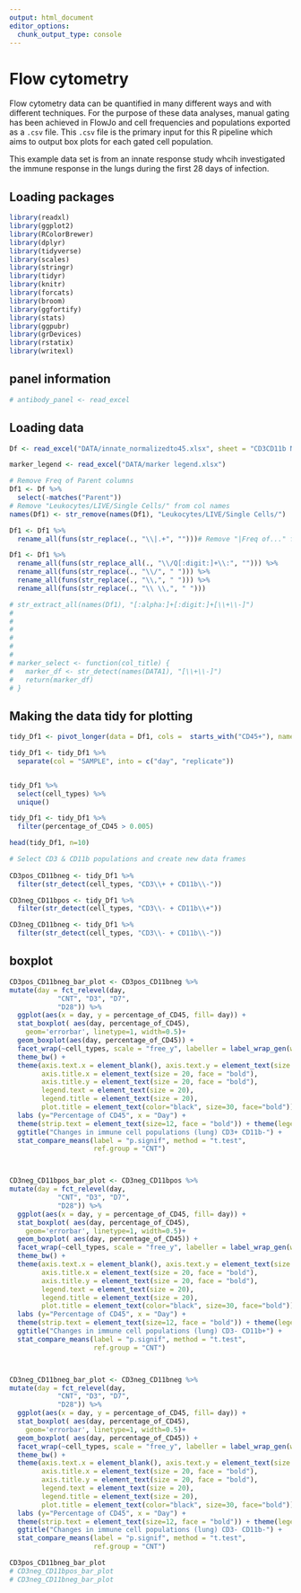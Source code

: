 ```yaml
---
output: html_document
editor_options: 
  chunk_output_type: console
---
```


# Flow cytometry

Flow cytometry data can be quantified in many different ways and with different techniques. For the purpose of these data analyses, manual gating has been achieved in FlowJo and cell frequencies and populations exported as a `.csv` file. This `.csv` file is the primary input for this R pipeline which aims to output box plots for each gated cell population. 

This example data set is from an innate response study whcih investigated the immune response in the lungs during the first 28 days of infection.

## Loading packages

```r
library(readxl)
library(ggplot2)
library(RColorBrewer)
library(dplyr)
library(tidyverse)
library(scales)
library(stringr)
library(tidyr)
library(knitr)
library(forcats)
library(broom)
library(ggfortify)
library(stats)
library(ggpubr)
library(grDevices)
library(rstatix)
library(writexl)

```

## panel information

```r
# antibody_panel <- read_excel
```

## Loading data

```r
Df <- read_excel("DATA/innate_normalizedto45.xlsx", sheet = "CD3CD11b No Day 14")

marker_legend <- read_excel("DATA/marker legend.xlsx")

# Remove Freq of Parent columns
Df1 <- Df %>% 
  select(-matches("Parent"))
# Remove "Leukocytes/LIVE/Single Cells/" from col names
names(Df1) <- str_remove(names(Df1), "Leukocytes/LIVE/Single Cells/")

Df1 <- Df1 %>%
  rename_all(funs(str_replace(., "\\|.+", "")))# Remove "|Freq of..." from col names

Df1 <- Df1 %>%
  rename_all(funs(str_replace_all(., "\\/Q[:digit:]+\\:", ""))) %>%
  rename_all(funs(str_replace(., "\\/", " "))) %>%
  rename_all(funs(str_replace(., "\\,", " "))) %>%
  rename_all(funs(str_replace(., "\\ \\,", " ")))

# str_extract_all(names(Df1), "[:alpha:]+[:digit:]+[\\+\\-]")
# 
# 
# 
# 
# 
# 
# marker_select <- function(col_title) {
#   marker_df <- str_detect(names(DATA1), "[\\+\\-]") 
#   return(marker_df)
# }

```

## Making the data tidy for plotting

```r
tidy_Df1 <- pivot_longer(data = Df1, cols =  starts_with("CD45+"), names_to = "cell_types", values_to = "percentage_of_CD45") 

tidy_Df1 <- tidy_Df1 %>%
  separate(col = "SAMPLE", into = c("day", "replicate"))


tidy_Df1 %>%
  select(cell_types) %>%
  unique()

tidy_Df1 <- tidy_Df1 %>%
  filter(percentage_of_CD45 > 0.005)

head(tidy_Df1, n=10)
```

```r
# Select CD3 & CD11b populations and create new data frames 
 
CD3pos_CD11bneg <- tidy_Df1 %>%
  filter(str_detect(cell_types, "CD3\\+ + CD11b\\-")) 

CD3neg_CD11bpos <- tidy_Df1 %>%
  filter(str_detect(cell_types, "CD3\\- + CD11b\\+")) 

CD3neg_CD11bneg <- tidy_Df1 %>%
  filter(str_detect(cell_types, "CD3\\- + CD11b\\-"))

```


## boxplot
```r
CD3pos_CD11bneg_bar_plot <- CD3pos_CD11bneg %>%
mutate(day = fct_relevel(day,
            "CNT", "D3", "D7",
            "D28")) %>%
  ggplot(aes(x = day, y = percentage_of_CD45, fill= day)) +
  stat_boxplot( aes(day, percentage_of_CD45), 
    geom='errorbar', linetype=1, width=0.5)+  
  geom_boxplot(aes(day, percentage_of_CD45)) + 
  facet_wrap(~cell_types, scale = "free_y", labeller = label_wrap_gen(width=15), ncol = 5, nrow = 20) + 
  theme_bw() + 
  theme(axis.text.x = element_blank(), axis.text.y = element_text(size = 20), 
        axis.title.x = element_text(size = 20, face = "bold"), 
        axis.title.y = element_text(size = 20, face = "bold"), 
        legend.text = element_text(size = 20), 
        legend.title = element_text(size = 20), 
        plot.title = element_text(color="black", size=30, face="bold")) + 
  labs (y="Percentage of CD45", x = "Day") + 
  theme(strip.text = element_text(size=12, face = "bold")) + theme(legend.position="bottom") +
  ggtitle("Changes in immune cell populations (lung) CD3+ CD11b-") +
  stat_compare_means(label = "p.signif", method = "t.test",
                     ref.group = "CNT")



CD3neg_CD11bpos_bar_plot <- CD3neg_CD11bpos %>%
mutate(day = fct_relevel(day, 
            "CNT", "D3", "D7", 
            "D28")) %>%
  ggplot(aes(x = day, y = percentage_of_CD45, fill= day)) +
  stat_boxplot( aes(day, percentage_of_CD45), 
    geom='errorbar', linetype=1, width=0.5)+  
  geom_boxplot( aes(day, percentage_of_CD45)) + 
  facet_wrap(~cell_types, scale = "free_y", labeller = label_wrap_gen(width=15), ncol = 5, nrow = 20) + 
  theme_bw() + 
  theme(axis.text.x = element_blank(), axis.text.y = element_text(size = 20), 
        axis.title.x = element_text(size = 20, face = "bold"), 
        axis.title.y = element_text(size = 20, face = "bold"), 
        legend.text = element_text(size = 20), 
        legend.title = element_text(size = 20), 
        plot.title = element_text(color="black", size=30, face="bold")) + 
  labs (y="Percentage of CD45", x = "Day") + 
  theme(strip.text = element_text(size=12, face = "bold")) + theme(legend.position="bottom") +
  ggtitle("Changes in immune cell populations (lung) CD3- CD11b+") +
  stat_compare_means(label = "p.signif", method = "t.test",
                     ref.group = "CNT")



CD3neg_CD11bneg_bar_plot <- CD3neg_CD11bneg %>%
mutate(day = fct_relevel(day, 
            "CNT", "D3", "D7", 
            "D28")) %>%
  ggplot(aes(x = day, y = percentage_of_CD45, fill= day)) +
  stat_boxplot( aes(day, percentage_of_CD45), 
    geom='errorbar', linetype=1, width=0.5)+  
  geom_boxplot( aes(day, percentage_of_CD45)) + 
  facet_wrap(~cell_types, scale = "free_y", labeller = label_wrap_gen(width=15), ncol = 5, nrow = 20) + 
  theme_bw() + 
  theme(axis.text.x = element_blank(), axis.text.y = element_text(size = 20), 
        axis.title.x = element_text(size = 20, face = "bold"), 
        axis.title.y = element_text(size = 20, face = "bold"), 
        legend.text = element_text(size = 20), 
        legend.title = element_text(size = 20), 
        plot.title = element_text(color="black", size=30, face="bold")) + 
  labs (y="Percentage of CD45", x = "Day") + 
  theme(strip.text = element_text(size=12, face = "bold")) + theme(legend.position="bottom") +
  ggtitle("Changes in immune cell populations (lung) CD3- CD11b-") +
  stat_compare_means(label = "p.signif", method = "t.test",
                     ref.group = "CNT")

CD3pos_CD11bneg_bar_plot
# CD3neg_CD11bpos_bar_plot
# CD3neg_CD11bneg_bar_plot

```

